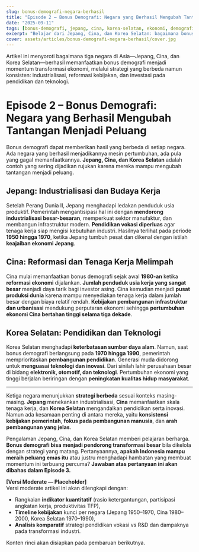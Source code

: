 ```yaml
---
slug: bonus-demografi-negara-berhasil
title: "Episode 2 – Bonus Demografi: Negara yang Berhasil Mengubah Tantangan Menjadi Peluang"
date: "2025-09-11"
tags: [bonus-demografi, jepang, cina, korea-selatan, ekonomi, demografi]
excerpt: "Belajar dari Jepang, Cina, dan Korea Selatan: bagaimana bonus demografi diolah menjadi mesin pertumbuhan melalui industrialisasi, reformasi ekonomi, dan investasi besar pada pendidikan serta teknologi."
cover: assets/articles/bonus-demografi-negara-berhasil/cover.jpg
---
```


<!-- umum:start -->

Artikel ini menyoroti bagaimana tiga negara di Asia—Jepang, Cina, dan Korea Selatan—berhasil memanfaatkan bonus demografi menjadi momentum transformasi ekonomi, melalui strategi yang berbeda namun konsisten: industrialisasi, reformasi kebijakan, dan investasi pada pendidikan dan teknologi.

<!-- umum:end -->

<!-- friendly:start -->

# Episode 2 – Bonus Demografi: Negara yang Berhasil Mengubah Tantangan Menjadi Peluang

Bonus demografi dapat memberikan hasil yang berbeda di setiap negara. Ada negara yang berhasil menjadikannya mesin pertumbuhan, ada pula yang gagal memanfaatkannya. **Jepang, Cina, dan Korea Selatan** adalah contoh yang sering dijadikan rujukan karena mereka mampu mengubah tantangan menjadi peluang.

## Jepang: Industrialisasi dan Budaya Kerja

Setelah Perang Dunia II, Jepang menghadapi ledakan penduduk usia produktif. Pemerintah mengantisipasi hal ini dengan **mendorong industrialisasi besar-besaran**, memperkuat sektor manufaktur, dan membangun infrastruktur modern. **Pendidikan vokasi diperluas** agar tenaga kerja siap mengisi kebutuhan industri. Hasilnya terlihat pada periode **1950 hingga 1970**, ketika Jepang tumbuh pesat dan dikenal dengan istilah **keajaiban ekonomi Jepang**.

## Cina: Reformasi dan Tenaga Kerja Melimpah

Cina mulai memanfaatkan bonus demografi sejak awal **1980-an** ketika **reformasi ekonomi** dijalankan. **Jumlah penduduk usia kerja yang sangat besar** menjadi daya tarik bagi investor asing. Cina kemudian menjadi **pusat produksi dunia** karena mampu menyediakan tenaga kerja dalam jumlah besar dengan biaya relatif rendah. **Kebijakan pembangunan infrastruktur dan urbanisasi** mendukung perputaran ekonomi sehingga **pertumbuhan ekonomi Cina bertahan tinggi selama tiga dekade**.

## Korea Selatan: Pendidikan dan Teknologi

Korea Selatan menghadapi **keterbatasan sumber daya alam**. Namun, saat bonus demografi berlangsung pada **1970 hingga 1990**, pemerintah memprioritaskan **pembangunan pendidikan**. Generasi muda didorong untuk **menguasai teknologi dan inovasi**. Dari sinilah lahir perusahaan besar di bidang **elektronik, otomotif, dan teknologi**. Pertumbuhan ekonomi yang tinggi berjalan beriringan dengan **peningkatan kualitas hidup masyarakat**.

---

Ketiga negara menunjukkan **strategi berbeda** sesuai konteks masing-masing. **Jepang** menekankan industrialisasi, **Cina** memanfaatkan skala tenaga kerja, dan **Korea Selatan** mengandalkan pendidikan serta inovasi. Namun ada kesamaan penting di antara mereka, yaitu **konsistensi kebijakan pemerintah**, **fokus pada pembangunan manusia**, dan **arah pembangunan yang jelas**.

Pengalaman Jepang, Cina, dan Korea Selatan memberi pelajaran berharga. **Bonus demografi bisa menjadi pendorong transformasi besar** bila dikelola dengan strategi yang matang. Pertanyaannya, **apakah Indonesia mampu meraih peluang emas itu** atau justru menghadapi hambatan yang membuat momentum ini terbuang percuma? **Jawaban atas pertanyaan ini akan dibahas dalam Episode 3.**

<!-- friendly:end -->

<!-- moderate:start -->

**[Versi Moderate — Placeholder]**  
Versi moderate artikel ini akan dilengkapi dengan:

- Rangkaian **indikator kuantitatif** (rasio ketergantungan, partisipasi angkatan kerja, produktivitas TFP),
- **Timeline kebijakan** kunci per negara (Jepang 1950–1970, Cina 1980–2000, Korea Selatan 1970–1990),
- **Analisis komparatif** strategi pendidikan vokasi vs R&D dan dampaknya pada transformasi industri.

Konten rinci akan disiapkan pada pembaruan berikutnya.

<!-- moderate:end -->
